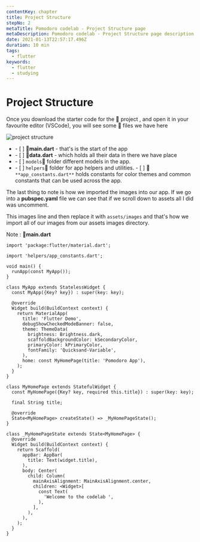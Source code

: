 ```yaml
---
contentKey: chapter
title: Project Structure
stepNo: 2
metaTitle: Pomodoro codelab - Project Structure page
metaDescription: Pomodoro codelab - Project Structure page description
date: 2021-01-13T22:57:17.496Z
duration: 10 min
tags:
  - flutter
keywords:
  - flutter
  - studying
---
```

# Project Structure

Once you download the starter code for the 🚧 project , and open it in your favourite editor (VSCode), you will see some 📄 files
we have here

![project structure](https://res.cloudinary.com/sitecore/image/upload/c_limit,q_80,w_2000/v1643201005/Codelab/flutter_01_01_project_structure_gfptxc.png "project structure")

* \- \[ ]  📄**main.dart** - that's is the start of the app
* \- \[ ]  📄**data.dart** - which holds all their data in there we have place 
* \- \[ ]  `models`📁 folder different models in the app.
* \- \[ ]  `helpers`📁 folder for app helpers and utilities.
      - \[ ]  📄 `**app_constants.dart**` holds constants for color themes and common constants that can be used across the app.

The last thing to note is how we imported the images into our app. If we go into a **pubspec.yaml** file we can see that if we scroll down to assets all I did was uncomment.

This images line and then replace it with `assets/images` and that's how we import all of our images from our assets images directory.

Note : 📄**main.dart**

```
import 'package:flutter/material.dart';

import 'helpers/app_constants.dart';

void main() {
  runApp(const MyApp());
}

class MyApp extends StatelessWidget {
  const MyApp({Key? key}) : super(key: key);

  @override
  Widget build(BuildContext context) {
    return MaterialApp(
      title: 'Flutter Demo',
      debugShowCheckedModeBanner: false,
      theme: ThemeData(
        brightness: Brightness.dark,
        scaffoldBackgroundColor: kSecondaryColor,
        primaryColor: kPrimaryColor,
        fontFamily: 'Quicksand-Variable',
      ),
      home: const MyHomePage(title: 'Pomodoro App'),
    );
  }
}

class MyHomePage extends StatefulWidget {
  const MyHomePage({Key? key, required this.title}) : super(key: key);

  final String title;

  @override
  State<MyHomePage> createState() => _MyHomePageState();
}

class _MyHomePageState extends State<MyHomePage> {
  @override
  Widget build(BuildContext context) {
    return Scaffold(
      appBar: AppBar(
        title: Text(widget.title),
      ),
      body: Center(
        child: Column(
          mainAxisAlignment: MainAxisAlignment.center,
          children: <Widget>[
            const Text(
              'Welcome to the codelab ',
            ),
          ],
        ),
      ),
    );
  }
}

```